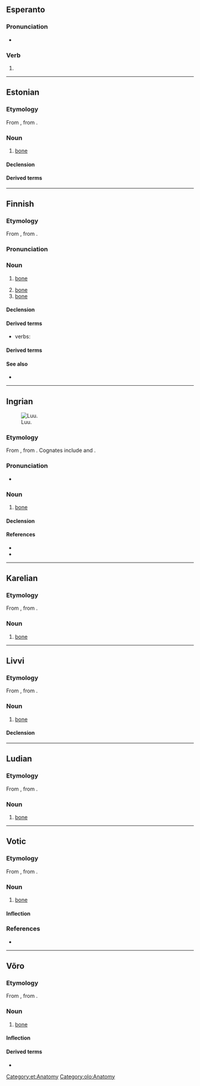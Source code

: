 {{also|lưu}}
==Esperanto==

===Pronunciation===
* {{IPA|eo|/ˈluu/}}

===Verb===
{{eo-head}}

# {{eo-form of|lu|u}}

----

==Estonian==

===Etymology===
From {{inh|et|fiu-fin-pro|*luu}}, from {{der|et|urj-pro|*luwe}}.

===Noun===
{{et-noun|luu|luud}}

# {{lb|et|skeleton}} [[bone]]

====Declension====
{{et-decl-idee|luu}}

====Derived terms====
{{der4|et
|alalõualuu
|keeleluu
|kiilluu
|kiiruluu
|kuklaluu
|küünarluu
|ninaluu
|oimuluu
|otsmikuluu
|pealuu
|peeniseluu
|pindluu
|pisaraluu
|põhiluu
|sahkluu
|sarnaluu
|suulaeluu
|sõelluu
|ülalõualuu}}

[[Category:et:Anatomy]]

----

==Finnish==

===Etymology===
From {{inh|fi|fiu-fin-pro|*luu}}, from {{inh|fi|urj-pro|*luwe}}.

===Pronunciation===
{{fi-p}}

===Noun===
{{fi-noun}}

# {{lb|fi|skeleton}} [[bone]]
# [[bone]] {{gloss|material}}
# [[bone]] {{gloss|part of a corset}}

====Declension====
{{fi-decl-maa|luu|a}}

====Derived terms====
{{der4|fi|title=adjectives|luinen|luiseva|luumainen|luuton}}
* verbs: {{l|fi|luutua}}

====Derived terms====
{{der4|fi
|alaleukaluu
|arpaluu
|hammasluu
|hankaluu
|häntäluu
|häpyluu
|istuinluu
|jalkapöydänluu
|jänneluu
|kalanluu
|kantaluu
|kehräluu
|kehräsluu
|kieliluu
|kilpikonnanluu
|kirsikanluu
|kuuloluu
|kuutioluu
|kylkiluu
|kyynärluu
|kämmenluu
|lapaluu
|leukaluu
|lonkkaluu
|luujauho
|luukala
|luukalvo
|luukampa
|luukasvain
|luukato
|luukeitto
|luukudos
|luukyhmy
|luumarja
|luumätä
|luunappi
|luunaula
|luunkova
|luunmurtuma
|luunsiirto
|luunsiirtoleikkaus
|luunsiru
|luupiikki
|luuposliini
|luupää
|luurakenne
|luuranko
|luusolu
|luusolukko
|luusyöpä
|luutua
|luutuma
|luutuneisuus
|luuvalo
|luuviitonen
|luuvitonen
|luuviulu
|luuydin
|luuytimensiirto
|mursunluu
|nenäluu
|nilkkaluu
|norsunluu
|ohimoluu
|olkaluu
|otsaluu
|pankkaluu
|pohjeluu
|poronluu
|poskiluu
|puruluu
|päälaenluu
|pääluu
|ranneluu
|reisiluu
|ristiluu
|seulaluu
|siitinluu
|solisluu
|sormiluu
|suoliluu
|suulaenluu
|sääriluu
|takaraivonluu
|telaluu
|toivomusluu
|umpiluu
|vaajaluu
|vaivaisenluu
|varpaanluu
|varvasluu
|vasaraluu
|veneluu
|välileuanluu
|värttinäluu
|ydinluu
|yläleukaluu
}}

====See also====
* {{l|fi|ruoto}}

----

==Ingrian==
[[Image:Dusaniv (16).jpg|thumb|upright|Luu.]]

===Etymology===
From {{inh|izh|fiu-fin-pro|*luu}}, from {{inh|izh|urj-pro|*luwe}}. Cognates include {{cog|fi|luu}} and {{cog|et|luu}}.

===Pronunciation===
* {{IPA|izh|/ˈluː/}}

===Noun===
{{izh-noun|luun|luuta}}

# [[bone]]

====Declension====
{{izh-decl|luu|luun|luuta|luuhu|luuz|luust|luulle|luul|luult|luuks|luun|luut|luijjen|luita|luihe|luiz|luist|luille|luil|luilt|luiks|luin}}

====References====
* {{R:izh:Nirvi:1971|page=281}}
* {{R:izh:Chernyavskij:2005|page=124}}

{{C|izh|Body parts|Skeleton}}

----

==Karelian==

===Etymology===
From {{inh|krl|fiu-fin-pro|*luu}}, from {{der|krl|urj-pro|*luwe}}.

===Noun===
{{head|krl|noun}}

# [[bone]]

----

==Livvi==

===Etymology===
From {{inh|olo|fiu-fin-pro|*luu}}, from {{der|olo|urj-pro|*luwe}}.

===Noun===
{{olo-noun|luun|luudu}}

# [[bone]]

====Declension====
{{olo-decl|title=luu|luu|luun|luudu|luun|luus|luuspäi|luuh|luul|luulpäi|luule|luunnu|luukse|–|luuttah|luunke|luuči
|luut|luuloin|luuloi|luut|luulois|luuloispäi|luuloih|luuloil|luuloilpäi|luuloile|luuloinnu|luuloikse|luuloin|luuloittah|luuloinke|luuloiči}}

[[Category:olo:Anatomy]]

----

==Ludian==

===Etymology===
From {{inh|lud|fiu-fin-pro|*luu}}, from {{der|lud|urj-pro|*luwe}}.

===Noun===
{{head|lud|noun}}

# [[bone]]

----

==Votic==

===Etymology===
From {{inh|vot|fiu-fin-pro|*luu}}, from {{der|vot|urj-pro|*luwe}}.

===Noun===
{{vot-noun|luu|luut}}

# [[bone]]

====Inflection====
{{vot-decl|luu|luu|luut|luhõõ|luuz|luuss|luulõ|luull|luult|luussi|luuna|luuka|luussa|luud|luďďe|luit|luise|luiz|luiss|luilõ|luill|luilt|luissi|luina|luika|luissa}}

===References===
* {{R:vot:VKS}}

{{topics|vot|Body}}

----

==Võro==

===Etymology===
From {{inh|vro|fiu-fin-pro|*luu}}, from {{der|vro|urj-pro|*luwe}}.

===Noun===
{{vro-noun|luu|luud}}

# [[bone]]

====Inflection====
{{vro-decl-stems|a|luu|luu|luud|luuhõ|ill_sg2=luuhtõ|luiõ|luid|luihõ|ill_pl2=luihtõ|lui}}

====Derived terms====
* {{l|vro|elevandiluu}}

{{topics|vro|Body}}